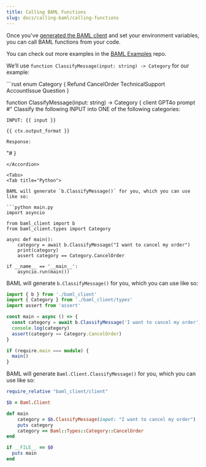 ```yaml
---
title: Calling BAML Functions
slug: docs/calling-baml/calling-functions
---
```



Once you've [generated the BAML client] and set your environment variables,
you can call BAML functions from your code.

<Tip>You can check out more examples in the [BAML Examples] repo.</Tip>

[generated the BAML client]: /docs/calling-baml/generate-baml-client
[BAML Examples]: https://github.com/BoundaryML/baml-examples/tree/main

We’ll use `function ClassifyMessage(input: string) -> Category` for our example:

<Accordion title="classify-message.baml">
```rust
enum Category {
    Refund
    CancelOrder
    TechnicalSupport
    AccountIssue
    Question
}

function ClassifyMessage(input: string) -> Category {
  client GPT4o
  prompt #"
    Classify the following INPUT into ONE
    of the following categories:

    INPUT: {{ input }}

    {{ ctx.output_format }}

    Response:
  "#
}
```
</Accordion>

<Tabs>
<Tab title="Python">

BAML will generate `b.ClassifyMessage()` for you, which you can use like so:

```python main.py
import asyncio

from baml_client import b
from baml_client.types import Category

async def main():
    category = await b.ClassifyMessage("I want to cancel my order")
    print(category)
    assert category == Category.CancelOrder

if __name__ == '__main__':
    asyncio.run(main())
```
</Tab>

<Tab title="TypeScript">

BAML will generate `b.ClassifyMessage()` for you, which you can use like so:

```ts main.ts
import { b } from './baml_client'
import { Category } from './baml_client/types'
import assert from 'assert'

const main = async () => {
  const category = await b.ClassifyMessage('I want to cancel my order')
  console.log(category)
  assert(category == Category.CancelOrder)
}

if (require.main === module) {
  main()
}

```
</Tab>

<Tab title="Ruby">

BAML will generate `Baml.Client.ClassifyMessage()` for you, which you can use like so:

```ruby main.rb
require_relative "baml_client/client"

$b = Baml.Client

def main
    category = $b.ClassifyMessage(input: "I want to cancel my order")
    puts category
    category == Baml::Types::Category::CancelOrder
end

if __FILE__ == $0
  puts main
end

```

</Tab>
</Tabs>